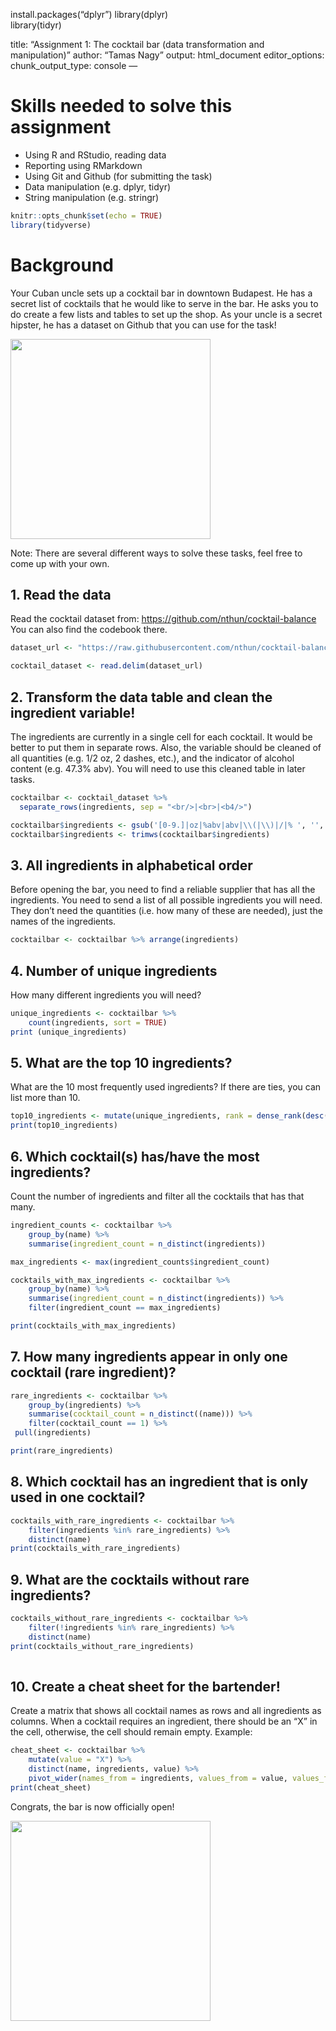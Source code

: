 

install.packages("dplyr")
library(dplyr)   
library(tidyr)

title: "Assignment 1: The cocktail bar (data transformation and manipulation)"
author: "Tamas Nagy"
output: html_document
editor_options: 
  chunk_output_type: console
---

# Skills needed to solve this assignment

-   Using R and RStudio, reading data
-   Reporting using RMarkdown
-   Using Git and Github (for submitting the task)
-   Data manipulation (e.g. dplyr, tidyr)
-   String manipulation (e.g. stringr)

```r
knitr::opts_chunk$set(echo = TRUE)
library(tidyverse)
```

# Background

Your Cuban uncle sets up a cocktail bar in downtown Budapest. He has a secret list of cocktails that he would like to serve in the bar. He asks you to do create a few lists and tables to set up the shop. As your uncle is a secret hipster, he has a dataset on Github that you can use for the task!

![](https://media1.tenor.com/images/57a519cffd0ad4693be3b9c94b211540/tenor.gif?itemid=5195211){width="320"}

Note: There are several different ways to solve these tasks, feel free to come up with your own.

## 1. Read the data

Read the cocktail dataset from: <https://github.com/nthun/cocktail-balance> You can also find the codebook there.

```r

dataset_url <- "https://raw.githubusercontent.com/nthun/cocktail-balance/master/cocktail_data.tsv"

cocktail_dataset <- read.delim(dataset_url)

```

## 2. Transform the data table and clean the ingredient variable!

The ingredients are currently in a single cell for each cocktail. It would be better to put them in separate rows. Also, the variable should be cleaned of all quantities (e.g. 1/2 oz, 2 dashes, etc.), and the indicator of alcohol content (e.g. 47.3% abv). You will need to use this cleaned table in later tasks.

```r
cocktailbar <- cocktail_dataset %>%
  separate_rows(ingredients, sep = "<br/>|<br>|<b4/>") 

cocktailbar$ingredients <- gsub('[0-9.]|oz|%abv|abv|\\(|\\)|/|% ', '', cocktailbar$ingredients)
cocktailbar$ingredients <- trimws(cocktailbar$ingredients)
```
## 3. All ingredients in alphabetical order

Before opening the bar, you need to find a reliable supplier that has all the ingredients. You need to send a list of all possible ingredients you will need. They don't need the quantities (i.e. how many of these are needed), just the names of the ingredients.

```r
cocktailbar <- cocktailbar %>% arrange(ingredients)

```

## 4. Number of unique ingredients

How many different ingredients you will need?

```r
unique_ingredients <- cocktailbar %>%
    count(ingredients, sort = TRUE)
print (unique_ingredients)
```

## 5. What are the top 10 ingredients?

What are the 10 most frequently used ingredients? If there are ties, you can list more than 10.

```r
top10_ingredients <- mutate(unique_ingredients, rank = dense_rank(desc(n))) %>% filter(rank <= 10)                        
print(top10_ingredients)
```

## 6. Which cocktail(s) has/have the most ingredients?

Count the number of ingredients and filter all the cocktails that has that many.

```r
ingredient_counts <- cocktailbar %>%
    group_by(name) %>%                 
    summarise(ingredient_count = n_distinct(ingredients))  

max_ingredients <- max(ingredient_counts$ingredient_count)

cocktails_with_max_ingredients <- cocktailbar %>%
    group_by(name) %>%
    summarise(ingredient_count = n_distinct(ingredients)) %>%
    filter(ingredient_count == max_ingredients)  

print(cocktails_with_max_ingredients)
```

## 7. How many ingredients appear in only one cocktail (rare ingredient)?

```r
rare_ingredients <- cocktailbar %>%
    group_by(ingredients) %>%                   
    summarise(cocktail_count = n_distinct((name))) %>%  
    filter(cocktail_count == 1) %>%              
 pull(ingredients)                                   

print(rare_ingredients)
```

## 8. Which cocktail has an ingredient that is only used in one cocktail?

```r
cocktails_with_rare_ingredients <- cocktailbar %>%
    filter(ingredients %in% rare_ingredients) %>%  
    distinct(name) 
print(cocktails_with_rare_ingredients)
```

## 9. What are the cocktails without rare ingredients?

```r
cocktails_without_rare_ingredients <- cocktailbar %>%
    filter(!ingredients %in% rare_ingredients) %>%  
    distinct(name)  
print(cocktails_without_rare_ingredients)
  
```

## 10. Create a cheat sheet for the bartender!

Create a matrix that shows all cocktail names as rows and all ingredients as columns. When a cocktail requires an ingredient, there should be an "X" in the cell, otherwise, the cell should remain empty. Example:

```r
cheat_sheet <- cocktailbar %>%
    mutate(value = "X") %>%  
    distinct(name, ingredients, value) %>%  
    pivot_wider(names_from = ingredients, values_from = value, values_fill = list(value = "")) 
print(cheat_sheet)
```


Congrats, the bar is now officially open!

![](https://i.pinimg.com/originals/4e/c1/0c/4ec10c9d32b2c7c28b4b638c7f809ec5.gif){width="320"}
